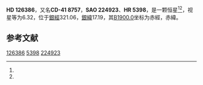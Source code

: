 {{Starbox begin
| name = HD 126386
}}
{{Starbox observe
| epoch = [[J2000.0|J2000.0]]
| constell = {{星座名待查}}<ref name=SIMBAD>{{cite web
 | url=http://simbad.u-strasbg.fr/simbad/sim-id?Ident=HR+5398
 | title =Pulsating variable Star
 | publisher=Centre de Données astronomiques de Strasbourg
 | work=SIMBAD
 | accessdate=2012-07-13}}</ref><ref name=DATA>{{cite web
 | url=http://vizier.u-strasbg.fr/viz-bin/VizieR-5?-out.add=.&-source=5050&-corr=PK=HR&-out.max=9999&HR=5398
 | title=VizieR Detailed Page
 | accessdate=2012-07-13
 | archive-date=2016-03-05
 | archive-url=https://web.archive.org/web/20160305045810/http://vizier.u-strasbg.fr/viz-bin/VizieR-5?-out.add=.&-source=5050&-corr=PK=HR&-out.max=9999&HR=5398
 | dead-url=no
 }}</ref>
| 星官 = 
| ra = {{RA|14|26|13.4}}<ref name=SIMBAD /><ref name=DATA />
| dec = {{DEC|-42|19|9}}<ref name=SIMBAD /><ref name=DATA />
| appmag_v = 6.32<ref name=SIMBAD /><ref name=DATA />
}}
{{Starbox character
| class = K2III<ref name=SIMBAD /><ref name=DATA />
| b-v = 1.19<ref name=SIMBAD /><ref name=DATA />
| u-b = <ref name=SIMBAD /><ref name=DATA />
| r-i = <ref name=SIMBAD /><ref name=DATA />
| variable = 
}}
{{Starbox astrometry
| radial_v = 
| prop_mo_ra = -33
| parallax = 
| p_error = 
}}
{{Starbox catalog
| names =CD-41 8757，[[SAO星表|SAO]] 224923，[[HD星表|HD]] 126386，[[HR星表|HR]] 5398}}
{{Starbox reference |Simbad=HR+5398}}
{{Starbox end}}

'''HD 126386'''，又名'''CD-41 8757'''，'''SAO 224923'''、'''HR 5398'''，是一颗恒星<ref name=SIMBAD /><ref name=DATA />，视星等为6.32，位于[[銀道座標系|銀經]]321.06，[[銀道座標系|銀緯]]17.19，其[[B1900.0|B1900.0]]坐标为赤經{{RA|14|19|56.5}}，赤緯{{DEC|-41|17.19|55}}。

== 参考文献 ==
{{reflist}}

{{star-stub}}

[[Category:HD和HDE天體|126386]]
[[Category:HR天體|5398]]
[[Category:SAO天體|224923]]